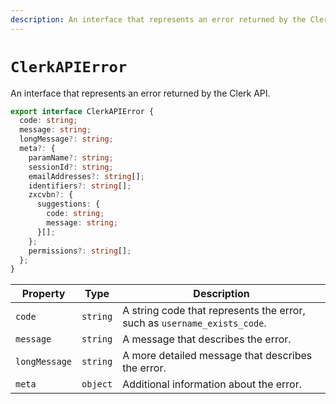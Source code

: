 ```yaml
---
description: An interface that represents an error returned by the Clerk API.
---
```


# `ClerkAPIError`

An interface that represents an error returned by the Clerk API.

```typescript
export interface ClerkAPIError {
  code: string;
  message: string;
  longMessage?: string;
  meta?: {
    paramName?: string;
    sessionId?: string;
    emailAddresses?: string[];
    identifiers?: string[];
    zxcvbn?: {
      suggestions: {
        code: string;
        message: string;
      }[];
    };
    permissions?: string[];
  };
}
```

| Property | Type | Description |
| -------- | ---- | ----------- |
| `code` | `string` | A string code that represents the error, such as `username_exists_code`. |
| `message` | `string` | A message that describes the error. |
| `longMessage` | `string` | A more detailed message that describes the error. |
| `meta` | `object` | Additional information about the error. |
